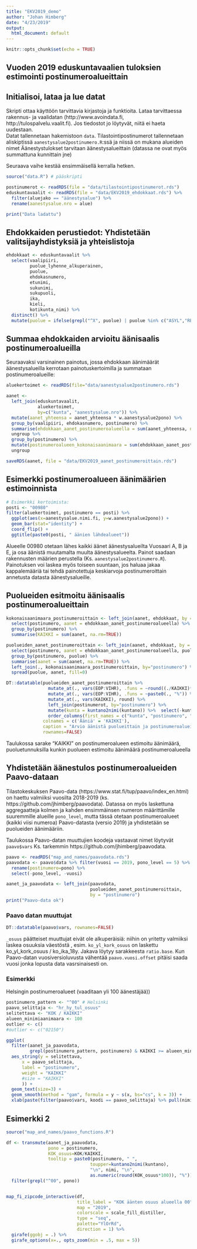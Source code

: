 ```yaml
---
title: "EKV2019_demo"
author: "Johan Himberg"
date: "4/23/2019"
output:
  html_document: default
---
```


```r
knitr::opts_chunk$set(echo = TRUE)
```

## Vuoden 2019 eduskuntavaalien tuloksien estimointi postinumeroalueittain 

## Initialisoi, lataa ja lue datat

Skripti ottaa käyttöön tarvittavia kirjastoja ja funktioita. Lataa tarvittaessa rakennus- ja vaalidatan (http://www.avoindata.fi, http://tulospalvelu.vaalit.fi). Jos tiedostot jo löytyvät, niitä ei haeta uudestaan.  
Datat tallennetaan hakemistoon `data`. Tilastointipostinumerot tallennetaan aliskiptissä `aanestysalue2postinumero.R`:ssä ja niissä on mukana alueiden nimet 
Äänestystulokset tarvitaan äänestysalueittain (datassa ne ovat myös summattuna kunnittain jne)

Seuraava vaihe kestää ensimmäisellä kerralla hetken.
```r
source("data.R") # pääskripti

postinumerot <- readRDS(file = "data/tilastointipostinumerot.rds")
eduskuntavaalit <- readRDS(file = "data/EKV2019_ehdokkaat.rds") %>% 
  filter(aluejako == "äänestysalue") %>% 
  rename(aanestysalue.nro = alue)

print("Data ladattu")
```

## Ehdokkaiden perustiedot: Yhdistetään valitsijayhdistyksiä ja yhteislistoja

```r
ehdokkaat <- eduskuntavaalit %>% 
  select(vaalipiiri, 
         puolue_lyhenne_alkuperainen, 
         puolue, 
         ehdokasnumero, 
         etunimi, 
         sukunimi, 
         sukupuoli, 
         ika, 
         kieli, 
         kotikunta_nimi) %>% 
  distinct() %>% 
  mutate(puolue = ifelse(grepl("^X", puolue) | puolue %in% c("ASYL","REF","AFÅ","RLI", "FÅ"), "MUUT", puolue))
```

## Summaa ehdokkaiden arvioitu äänisaalis postinumeroalueilla

Seuraavaksi varsinainen painotus, jossa ehdokkaan äänimäärät äänestysalueilla kerrotaan painotuskertoimilla ja 
summataan postinumeroalueille:

```r

aluekertoimet <- readRDS(file="data/aanestysalue2postinumero.rds") 

aanet <- 
  left_join(eduskuntavaalit, 
            aluekertoimet, 
            by=c("kunta", "aanestysalue.nro")) %>% 
  mutate(aanet_yhteensa = aanet_yhteensa * w.aanestysalue2pono) %>% 
  group_by(vaalipiiri, ehdokasnumero, postinumero) %>% 
  summarise(ehdokkaan_aanet_postinumeroalueella = sum(aanet_yhteensa, na.rm=TRUE)) %>% 
  ungroup %>% 
  group_by(postinumero) %>%
  mutate(postinumeroalueen_kokonaisaanimaara = sum(ehdokkaan_aanet_postinumeroalueella, na.rm = TRUE)) %>%
  ungroup

saveRDS(aanet, file = "data/EKV2019_aanet_postinumeroittain.rds")
```

## Esimerkki postinumeroalueen äänimäärien estimoinnista

```r
# Esimerkki kertoimista: 
posti <- "00980"
filter(aluekertoimet, postinumero == posti) %>% 
  ggplot(aes(x=aanestysalue.nimi.fi, y=w.aanestysalue2pono)) + 
  geom_bar(stat="identity") + 
  coord_flip() + 
  ggtitle(paste0(posti, " äänien lähdealueet"))

```


Alueelle 00980 otetaan lähes kaikki äänet äänestysalueilta Vuosaari A, B ja E, ja osa äänistä muutamalta muulta äänestysalueelta. Painot saadaan rakennusten määrien perustella (Ks. `aanestysalue2postinumero.R`). 
Painotuksen voi laskea myös toiseen suuntaan, jos haluaa jakaa kappalemääriä tai tehdä painotettuja keskiarvoja postinumeroittain annetusta datasta äänestysalueille.

## Puolueiden esitmoitu äänisaalis postinumeroalueittain

```r
kokonaisaanimaara_postinumeroittain <- left_join(aanet, ehdokkaat, by = c("ehdokasnumero", "vaalipiiri")) %>% 
  select(postinumero, aanet = ehdokkaan_aanet_postinumeroalueella) %>% 
  group_by(postinumero) %>% 
  summarise(KAIKKI = sum(aanet, na.rm=TRUE)) 

puolueiden_aanet_postinumeroittain <- left_join(aanet, ehdokkaat, by = c("ehdokasnumero", "vaalipiiri")) %>% 
  select(postinumero, aanet = ehdokkaan_aanet_postinumeroalueella, puolue) %>% 
  group_by(postinumero, puolue) %>% 
  summarise(aanet = sum(aanet, na.rm=TRUE)) %>% 
  left_join(., kokonaisaanimaara_postinumeroittain, by="postinumero") %>% 
  spread(puolue, aanet, fill=0)

DT::datatable(puolueiden_aanet_postinumeroittain %>% 
                mutate_at(., vars(EOP:VIHR), .funs = ~round((./KAIKKI)*100, 1)) %>% 
                mutate_at(., vars(EOP:VIHR), .funs = ~paste0(., "%")) %>% 
                mutate_at(., vars(KAIKKI), round) %>% 
                left_join(postinumerot, by="postinumero") %>%
                mutate(kunta = kuntano2nimi(kuntano)) %>%  select(-kuntano) %>%
                order_columns(first_names = c("kunta", "postinumero", "nimi")),
              colnames = c('Ääniä' = 'KAIKKI'),
              caption = "Arvio äänistä puolueittain ja postinumeroalueittain",
              rownames=FALSE)
```

Taulukossa sarake "KAIKKI" on postinumeroalueen estimoitu äänimäärä, puoluetunnuksilla kunkin puolueen estimoitu äänimäärä postinumeroalueella 

## Yhdistetään äänestulos postinumeroalueiden Paavo-dataan

Tilastokeskuksen Paavo-data (https://www.stat.fi/tup/paavo/index_en.html) on haettu valmiiksi vuosilta 2018-2019 (ks. https://github.com/jhimberg/paavodata). 
Datassa on myös laskettuna aggregaatteja kolmen ja kahden ensimmäinsen numeron määrittämille suuremmille alueille `pono_level`, mutta tässä otetaan postinumeroalueet (kaikki viisi numeroa) Paavo-datasta (versio 2019) ja yhdistetään se puolueiden äänimääriin.

Taulukossa Paavo-datan muuttujien koodeja vastaavat nimet löytyvät `paavo$vars` Ks. tarkemmin https://github.com/jhimberg/paavodata.  


```r

paavo <- readRDS("map_and_names/paavodata.rds")
paavodata <- paavo$data %>% filter(vuosi == 2019, pono_level == 5) %>% 
  rename(postinumero=pono) %>% 
  select(-pono_level, -vuosi)

aanet_ja_paavodata <- left_join(paavodata, 
                                puolueiden_aanet_postinumeroittain, 
                                by = "postinumero")
print("Paavo-data ok")
```

### Paavo datan muuttujat

```r
DT::datatable(paavo$vars, rownames=FALSE)
```
`_osuus` päätteiset muuttujat eivät ole alkuperäisiä: niihin on yritetty valmiiksi laskea osuuksia väestöstä , esim. `ko_yl_kork_osuus` on laskettu ko_yl_kork_osuus / ko_ika_18y. Jakava löytyy sarakkeesta `ratio.base`. Kun Paavo-datan vuosiversioluvusta vähentää `paavo.vuosi.offset` pitäisi saada vuosi jonka lopusta data vasrsinaisesti on.  

### Esimerkki 

Helsingin postinumeroalueet (vaaditaan yli 100 äänestäjää)) 

```r
postinumero_pattern <- "^00" # Helsinki
paavo_selittaja <- "hr_hy_tul_osuus"
selitettava <- "KOK / KAIKKI"
alueen_minimiaanimaara <- 100
outlier <- c()
#outlier <- c("02150")

ggplot(
  filter(aanet_ja_paavodata, 
         grepl(postinumero_pattern, postinumero) & KAIKKI >= alueen_minimiaanimaara & !(postinumero %in% outlier )), 
  aes_string(y = selitettava, 
      x = paavo_selittaja, 
      label = "postinumero", 
      weight = "KAIKKI" 
      #size = "KAIKKI"
      )) +
  geom_text(size=3) + 
  geom_smooth(method = "gam", formula = y ~ s(x, bs="cs", k = 3)) + 
  xlab(paste(filter(paavo$vars, koodi == paavo_selittaja) %>% pull(nimi), "\n(aluesuodatus=", postinumero_pattern, ")"))
```

## Esimerkki 2
```r
source("map_and_names/paavo_functions.R")

df <- transmute(aanet_ja_paavodata, 
                pono = postinumero, 
                KOK_osuus=KOK/KAIKKI,
                tooltip = paste0(postinumero, " ", 
                                toupper=kuntano2nimi(kuntano), 
                                "\n", nimi, "\n", 
                                as.numeric(round(KOK_osuus*100)), "%")) %>%
  filter(grepl("^00", pono))


map_fi_zipcode_interactive(df,
                           title_label = "KOK äänten osuus alueella 00",
                           map = "2019",
                           colorscale = scale_fill_distiller, 
                           type = "seq", 
                           palette="YlOrRd",
                           direction = 1) %>% 
  girafe(ggobj = .) %>% 
  girafe_options(x=., opts_zoom(min = .5, max = 5))

```

